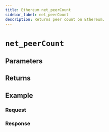 ```yaml
---
title: Ethereum net_peerCount
sidebar_label: net_peerCount
description: Returns peer count on Ethereum.
---
```




# `net_peerCount`

<Description />

## Parameters


<Params />

## Returns


<Returns />

## Example


<Example />

### Request


<Request />

### Response


<Response />
